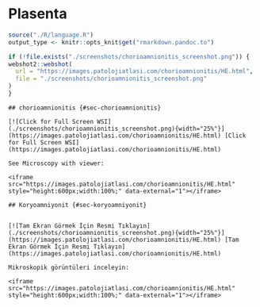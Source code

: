 # Plasenta {#sec-plasenta}

```r
source("./R/language.R")
output_type <- knitr::opts_knit$get("rmarkdown.pandoc.to")
```

```r
if (!file.exists("./screenshots/chorioamnionitis_screenshot.png")) {
webshot2::webshot(
  url = "https://images.patolojiatlasi.com/chorioamnionitis/HE.html",
  file = "./screenshots/chorioamnionitis_screenshot.png"
)
}
```

```asis

## chorioamnionitis {#sec-chorioamnionitis} 

[![Click for Full Screen WSI](./screenshots/chorioamnionitis_screenshot.png){width="25%"}](https://images.patolojiatlasi.com/chorioamnionitis/HE.html) [Click for Full Screen WSI](https://images.patolojiatlasi.com/chorioamnionitis/HE.html)

```

```asis

See Microscopy with viewer: 

<iframe src="https://images.patolojiatlasi.com/chorioamnionitis/HE.html" style="height:600px;width:100%;" data-external="1"></iframe>

```

```asis

## Koryoamniyonit {#sec-koryoamniyonit} 


[![Tam Ekran Görmek İçin Resmi Tıklayın](./screenshots/chorioamnionitis_screenshot.png){width="25%"}](https://images.patolojiatlasi.com/chorioamnionitis/HE.html) [Tam Ekran Görmek İçin Resmi Tıklayın](https://images.patolojiatlasi.com/chorioamnionitis/HE.html)

```


```asis

Mikroskopik görüntüleri inceleyin:

<iframe src="https://images.patolojiatlasi.com/chorioamnionitis/HE.html" style="height:600px;width:100%;" data-external="1"></iframe>

```
